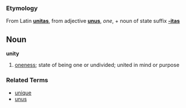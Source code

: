 ===Etymology===
From Latin '''[[unitas]]''', from adjective '''[[unus]]''', ''one'', + noun of state suffix '''[[-itas]]'''

==Noun==
'''unity'''

# [[oneness]]; state of being one or undivided; united in mind or purpose

===Related Terms===
*[[unique]]
*[[unus]]